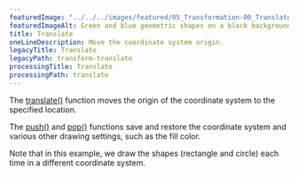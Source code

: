---
featuredImage: "../../../images/featured/05_Transformation-00_Translate-thumbnail.png"
featuredImageAlt: Green and blue geometric shapes on a black background.
title: Translate
oneLineDescription: Move the coordinate system origin.
legacyTitle: Translate
legacyPath: transform-translate
processingTitle: Translate
processingPath: translate
---

The
<a href="/reference/p5/translate/">translate()</a>
function moves the origin of the coordinate system to the specified
location.

The
<a href="/reference/p5/push/">push()</a>
and
<a href="/reference/p5/pop/">pop()</a>
functions save and restore the coordinate system and various
other drawing settings, such as the fill color.

Note that in this example, we draw the shapes (rectangle and
circle) each time in a different coordinate system.